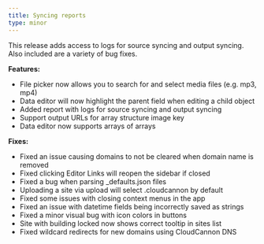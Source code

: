 ```yaml
---
title: Syncing reports
type: minor
---
```

This release adds access to logs for source syncing and output syncing. Also included are a variety of bug fixes.

**Features:**

* File picker now allows you to search for and select media files (e.g. mp3, mp4)
* Data editor will now highlight the parent field when editing a child object
* Added report with logs for source syncing and output syncing
* Support output URLs for array structure image key
* Data editor now supports arrays of arrays

**Fixes:**

* Fixed an issue causing domains to not be cleared when domain name is removed
* Fixed clicking Editor Links will reopen the sidebar if closed
* Fixed a bug when parsing \_defaults.json files
* Uploading a site via upload will select .cloudcannon by default
* Fixed some issues with closing context menus in the app
* Fixed an issue with datetime fields being incorrectly saved as strings
* Fixed a minor visual bug with icon colors in buttons
* Site with building locked now shows correct tooltip in sites list
* Fixed wildcard redirects for new domains using CloudCannon DNS
